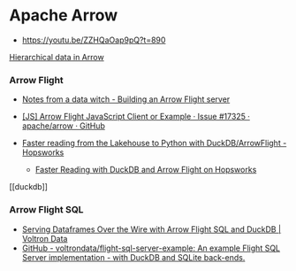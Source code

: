 # Apache Arrow

- https://youtu.be/ZZHQaOap9pQ?t=890



[Hierarchical data in Arrow](https://arrow.apache.org/blog/2022/10/08/arrow-parquet-encoding-part-2/)



### Arrow Flight

- [Notes from a data witch - Building an Arrow Flight server](https://blog.djnavarro.net/posts/2022-10-18_arrow-flight/)
- [[JS] Arrow Flight JavaScript Client or Example · Issue #17325 · apache/arrow · GitHub](https://github.com/apache/arrow/issues/17325)

- [Faster reading from the Lakehouse to Python with DuckDB/ArrowFlight - Hopsworks](https://www.hopsworks.ai/post/python-centric-feature-service-with-arrowflight-and-duckdb)
	- [Faster Reading with DuckDB and Arrow Flight on Hopsworks](https://kth.diva-portal.org/smash/get/diva2:1801362/FULLTEXT01.pdf)


[[duckdb]]

### Arrow Flight SQL

- [Serving Dataframes Over the Wire with Arrow Flight SQL and DuckDB | Voltron Data](https://voltrondata.com/resources/serving-dataframes-over-the-wire-with-arrow-flight-sql-and-duckdb)
- [GitHub - voltrondata/flight-sql-server-example: An example Flight SQL Server implementation - with DuckDB and SQLite back-ends.](https://github.com/voltrondata/flight-sql-server-example)